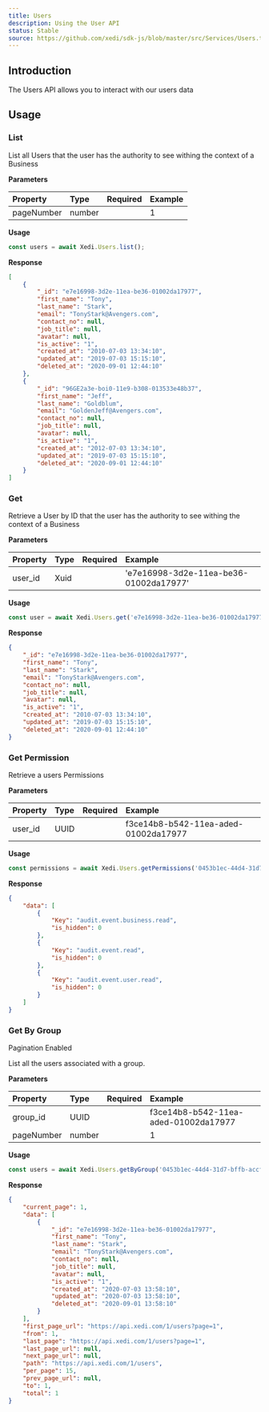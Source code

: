 ```yaml
---
title: Users
description: Using the User API
status: Stable
source: https://github.com/xedi/sdk-js/blob/master/src/Services/Users.ts
---
```



## Introduction

The Users API allows you to interact with our users data

## Usage

### List

List all Users that the user has the authority to see withing the context of a Business

**Parameters**

| Property | Type | Required | Example |
| :-- | :-- | :-: | :-- |
| pageNumber | number |  | 1 |

**Usage**

```javascript
const users = await Xedi.Users.list();
```

**Response**
```json
[
    {
        "_id": "e7e16998-3d2e-11ea-be36-01002da17977",
        "first_name": "Tony",
        "last_name": "Stark",
        "email": "TonyStark@Avengers.com",
        "contact_no": null,
        "job_title": null,
        "avatar": null,
        "is_active": "1",
        "created_at": "2010-07-03 13:34:10",
        "updated_at": "2019-07-03 15:15:10",
        "deleted_at": "2020-09-01 12:44:10"
    },
    {
        "_id": "96GE2a3e-boi0-11e9-b308-013533e48b37",
        "first_name": "Jeff",
        "last_name": "Goldblum",
        "email": "GoldenJeff@Avengers.com",
        "contact_no": null,
        "job_title": null,
        "avatar": null,
        "is_active": "1",
        "created_at": "2012-07-03 13:34:10",
        "updated_at": "2019-07-03 15:15:10",
        "deleted_at": "2020-09-01 12:44:10"
    }
]
```

### Get

Retrieve a User by ID that the user has the authority to see withing the context of a Business

**Parameters**

| Property | Type | Required | Example |
| :-- | :-- | :-: | :-- |
| user_id | Xuid | <CheckIcon color="green.5"/> | 'e7e16998-3d2e-11ea-be36-01002da17977' |

**Usage**

```javascript
const user = await Xedi.Users.get('e7e16998-3d2e-11ea-be36-01002da17977');
```

**Response**
```json
{
    "_id": "e7e16998-3d2e-11ea-be36-01002da17977",
    "first_name": "Tony",
    "last_name": "Stark",
    "email": "TonyStark@Avengers.com",
    "contact_no": null,
    "job_title": null,
    "avatar": null,
    "is_active": "1",
    "created_at": "2010-07-03 13:34:10",
    "updated_at": "2019-07-03 15:15:10",
    "deleted_at": "2020-09-01 12:44:10"
}
```
### Get Permission

Retrieve a users Permissions

**Parameters**

| Property | Type | Required | Example |
| :-- | :-- | :-: | :-- |
| user_id | UUID | <CheckIcon color="green.5"/> | f3ce14b8-b542-11ea-aded-01002da17977 |

**Usage**

```js
const permissions = await Xedi.Users.getPermissions('0453b1ec-44d4-31d7-bffb-accfbaab2c90');
```

**Response**

```json
{
    "data": [
        {
            "Key": "audit.event.business.read",
            "is_hidden": 0
        },
        {   
            "Key": "audit.event.read",
            "is_hidden": 0
        },
        {
            "Key": "audit.event.user.read",
            "is_hidden": 0
        }
    ]
}
```

<Flex alignItems="center">
    <H3>Get By Group</H3>
    <Box mx="auto" />
    <Label bg="#A575FF">Pagination Enabled</Label>
</Flex>

List all the users associated with a group.

**Parameters**

| Property | Type | Required | Example |
| :-- | :-- | :-: | :-- |
| group_id | UUID | <CheckIcon color="green.5"/> | f3ce14b8-b542-11ea-aded-01002da17977 |
| pageNumber | number | | 1 |

**Usage**

```js
const users = await Xedi.Users.getByGroup('0453b1ec-44d4-31d7-bffb-accfbaab2c90');
```

**Response**

```json
{
    "current_page": 1,
    "data": [
        {
            "_id": "e7e16998-3d2e-11ea-be36-01002da17977",
            "first_name": "Tony",
            "last_name": "Stark",
            "email": "TonyStark@Avengers.com",
            "contact_no": null,
            "job_title": null,
            "avatar": null,
            "is_active": "1",
            "created_at": "2020-07-03 13:58:10",
            "updated_at": "2020-07-03 13:58:10",
            "deleted_at": "2020-09-01 13:58:10"
        }
    ],
    "first_page_url": "https://api.xedi.com/1/users?page=1",
    "from": 1,
    "last_page": "https://api.xedi.com/1/users?page=1",
    "last_page_url": null,
    "next_page_url": null,
    "path": "https://api.xedi.com/1/users",
    "per_page": 15,
    "prev_page_url": null,
    "to": 1,
    "total": 1
}
```
<BorderBox>
    <GithubIssue issue-id="28" />
</BorderBox>
